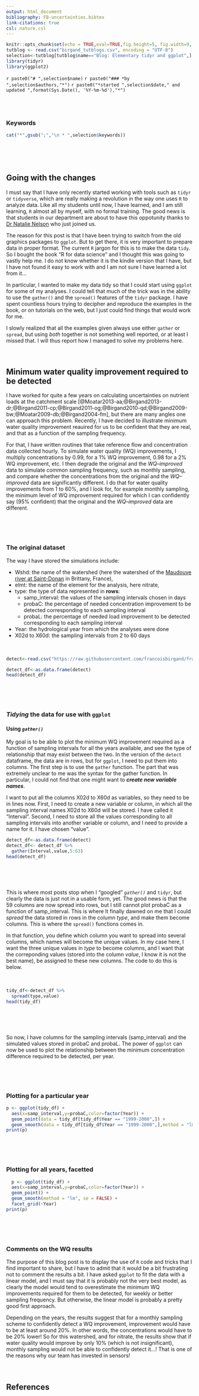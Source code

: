 ```yaml
---
output: html_document
bibliography: FB-uncertainties.bibtex
link-citations: true
csl: nature.csl
---
```


```r
knitr::opts_chunk$set(echo = TRUE,eval=TRUE,fig.height=5, fig.width=9, fig.align="center")
tutblog <- read.csv("birgand_tutblogs.csv", encoding = "UTF-8")
selection<-tutblog[tutblog$name=="Blog: Elementary tidyr and ggplot",]
library(tidyr)
library(ggplot2)
```
`r paste0("# ",selection$name)`
`r paste0("### *by ",selection$authors,"*")`
`r paste0("*started ",selection$date," and updated ",format(Sys.Date(), '%Y-%m-%d'),"*")`

<br/><br/>

### Keywords
```r
cat("*",gsub(";","\n * ",selection$keywords))
```
<br/><br/><br/>

## Going with the changes
I must say that I have only recently started working with tools such as `tidyr` or `tidyverse`, which are really making a revolution in the way one uses `R` to analyze data. Like all my students until now, I have learned, and I am still learning, `R` almost all by myself, with no formal training. The good news is that students in our department are about to have this oppotunity thanks to [Dr Natalie Nelson](https://www.bae.ncsu.edu/people/nnelson4/) who just joined us.

The reason for this post is that I have been trying to switch from the old graphics packages to `ggplot`. But to get there, it is very important to prepare data in proper format. The current `R` jargon for this is to make the data `tidy`. So I bought the book "R for data science" and I thought this was going to vastly help me. I do not know whether it is the kindle version that I have, but I have not found it easy to work with and I am not sure I have learned a lot from it... 

In particular, I wanted to make my data tidy so that I could start using `ggplot` for some of my analyses. I could tell that much of the trick was in the ability to use the `gather()` and the `spread()` features of the `tidyr` package. I have spent countless hours trying to decipher and reproduce the examples in the book, or on tutorials on the web, but I just could find things that would work for me.

I slowly realized that all the examples given always use either `gather` or `spread`, but using *both* together is not something well reported, or at least I missed that. I will thus report how I managed to solve my problems here.
<br/><br/><br/>

## Minimum water quality improvement required to be detected
I have worked for quite a few years on calculating uncertainties on nutrient loads at the catchment scale [@Moatar2013-aa;@Birgand2013-dr;@Birgand2011-cp;@Birgand2011-og;@Birgand2010-qd;@Birgand2009-bw;@Moatar2009-db;@Birgand2004-fm], but there are many angles one can approach this problem. Recently, I have decided to illustrate minimum water quality improvement reauired for us to be confident that they are real, and that as a function of the sampling frequency. 

For that, I have written routines that take reference flow and concentration data collected hourly.  To simulate water quality (WQ) improvements, I multiply concentrations by 0.99, for a 1% WQ improvement, 0.98 for a 2% WQ improvement, etc. I then degrade the original and the *WQ--improved* data to simulate common sampling frequency, such as monthly sampling, and compare whether the concentrations from the original and the *WQ--improved* data are significantly different. I do that for water quality improvements from 1 to 60%, and I look for, for example monthly sampling, the minimum level of WQ improvement required for which I can confidently say (95% confident) that the original and the *WQ--improved* data are different.

<br/><br/><br/>

### The original dataset

The way I have stored the simulations include:

- Wshd: the name of the watershed (here the watershed of the [Maudouve river at Saint-Donan](https://fr.wikipedia.org/wiki/Saint-Donan) in Brittany, France),
- elmt: the name of the element for the analysis, here nitrate, 
- type: the type of data represented in **rows**:
    + samp_interval: the values of the sampling intervals chosen in days
    + probaC: the percentage of needed concentration improvement to be detected corresponding to each sampling interval
    + probaL: the percentage of needed load improvement to be detected corresponding to each sampling interval
- Year: the hydrological year from which the analyses were done
- X02d to X60d: the sampling intervals from 2 to 60 days
<br/><br/><br/>

```r
detect<-read.csv("https://raw.githubusercontent.com/francoisbirgand/francoisbirgand.github.io/master/probadetectblog.csv", header = TRUE)

detect_df<-as.data.frame(detect)
head(detect_df)

```
<br/><br/><br/>

### *Tidying* the data for use with `ggplot`

#### Using *`gather()`*

My goal is to be able to plot the minimum WQ improvement required as a function of sampling intervals for all the years available, and see the type of relationship that may exist between the two. In the version of the `detect` dataframe, the data are in rows, but for `ggplot`, I need to put them into columns. The first step is to use the `gather` function. The part that was extremely unclear to me was the syntax for the gather function. In particular, I could not find that one might want to ***create new variable names***. 

I want to put all the columns X02d to X60d as variables, so they need to be in lines now. First, I need to create a new variable or column, in which all the sampling interval names X02d to X60d will be stored. I have called it "Interval". Second, I need to store all the values corresponding to all sampling intervals into another variable or column, and I need to provide a name for it. I have chosen "value".


```r

detect_df<-as.data.frame(detect)
detect_df<- detect_df %>%
  gather(Interval,value,5:63)
head(detect_df)
```
<br/><br/><br/>


This is where most posts stop when I "googled" *`gather()`* and `tidyr`, but clearly the data is just not in a usable form, yet. The good news is that the 59 columns are now spread into rows, but I still cannot plot probaC as a function of samp_interval. This is where It finally dawned on me that I could *spread* the data stored in rows in the column *type*, and make them become columns. This is where the `spread()` functions comes in.

In that function, you define which column you want to spread into several columns, which names will become the unique values. In my case here, I want the three unique values in *type* to become columns, and I want that the correponding values (stored into the column *value*, I know it is not the best name), be assigned to these new columns. The code to do this is below.
<br/><br/><br/>

```r
tidy_df<-detect_df %>%
  spread(type,value)
head(tidy_df)

```
<br/><br/><br/>

So now, I have columns for the sampling intervals (samp_interval) and the simulated values stored in probaC and probaL. The power of `ggplot` can now be used to plot the relationship between the minimum concentration difference required to be detected, per year.

<br/><br/><br/>

### Plotting for a particular year

```r

p <- ggplot(tidy_df) +
  aes(x=samp_interval,y=probaC,color=factor(Year)) +
  geom_point(data = tidy_df[tidy_df$Year == "1999-2000",]) +
  geom_smooth(data = tidy_df[tidy_df$Year == "1999-2000",],method = "lm", se = FALSE)
print(p)
```
<br/><br/><br/>

### Plotting for all years, facetted
```r
  p <- ggplot(tidy_df) +
  aes(x=samp_interval,y=probaC,color=factor(Year)) +
  geom_point() +
  geom_smooth(method = "lm", se = FALSE) +
  facet_grid(~Year)
print(p)
```
<br/><br/><br/>

### Comments on the WQ results
The purpose of this blog post is to display the use of `R` code and tricks that I find important to share, but I have to admit that it would be a bit frustrating not to comment the results a bit. I have asked `ggplot` to fit the data with a linear model, and I must say that it is probably not the very best model, as clearly the model would tend to overestimate the minimum WQ improvements required for them to be detected, for weekly or better sampling frequency. But otherwise, the linear model is probably a pretty good first approach.

Depending on the years, the results suggest that for a monthly sampling scheme to confidently detect a WQ improvement, improvement would have to be at least around 20%. In other words, the concentrations would have to be 20% lower! So for this watershed, and for nitrate, the results show that if water quality would improve by only 10% (which is not insignificant), monthly sampling would not be able to confidently detect it...! That is one of the reasons why our team has invested in sensors!
<br/><br/><br/>

## References